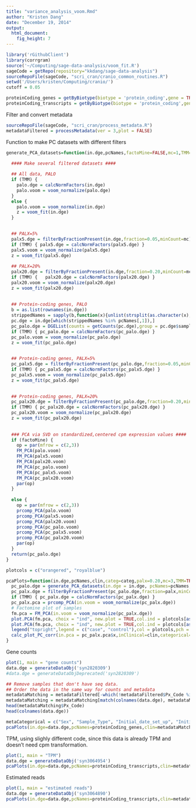 ```yaml
---
title: "variance_analysis_voom.Rmd"
author: "Kristen Dang"
date: "December 19, 2014"
output:
  html_document:
    fig_height: 7
---
```


```r
library('rGithubClient')
library(corrgram)
source('~/Computing/sage-data-analysis/voom_fit.R')
sageCode = getRepo(repository="kkdang/sage-data-analysis")
sourceRepoFile(sageCode, "scri_cran/cranio_common_routines.R")
setwd('/Users/kristen/Computing/cranio/')
cutoff = 0.05

proteinCoding_genes = getByBiotype(biotype = 'protein_coding',gene = TRUE)
proteinCoding_transcripts = getByBiotype(biotype = 'protein_coding',gene = FALSE)
```

Filter and convert metadata
```r
sourceRepoFile(sageCode, "scri_cran/process_metadata.R")
metadataFiltered = processMetadata(ver = 3,plot = FALSE)
```

Function to make PC datasets with different filters 
```r

generate_PCA_datasets=function(in.dge,pcNames,factoMine=FALSE,mc=1,TMM=TRUE){
  
  #### Make several filtered datasets ####

  ## All data, PALO
  if (TMM) { 
    palo.dge = calcNormFactors(in.dge) 
    palo.voom = voom_normalize(palo.dge)
  }
  else { 
    palo.voom = voom_normalize(in.dge)
    z = voom_fit(in.dge)
  }

  
  ## PALX=5%
  palx5.dge = filterByFractionPresent(in.dge,fraction=0.05,minCount=mc)
  if (TMM) { palx5.dge = calcNormFactors(palx5.dge) }
  palx5.voom = voom_normalize(palx5.dge)
  z = voom_fit(palx5.dge)
  
  ## PALX=20%
  palx20.dge = filterByFractionPresent(in.dge,fraction=0.20,minCount=mc)
  if (TMM) {   palx20.dge = calcNormFactors(palx20.dge) }
  palx20.voom = voom_normalize(palx20.dge)
  z = voom_fit(palx20.dge)
  
  
  ## Protein-coding genes, PALO
  b = as.list(rownames(in.dge))
  strippedNames = sapply(b,function(x){unlist(strsplit(as.character(x), split = "[.]"))[1]})  
  pc.dge = in.dge[which(strippedNames %in% pcNames[,1]),]
  pc_palo.dge = DGEList(counts = getCounts(pc.dge),group = pc.dge$samples$group)
  if (TMM) { pc_palo.dge = calcNormFactors(pc_palo.dge) }
  pc_palo.voom = voom_normalize(pc_palo.dge)
  z = voom_fit(pc_palo.dge)

  
  ## Protein-coding genes, PALX=5%
  pc_palx5.dge = filterByFractionPresent(pc_palo.dge,fraction=0.05,minCount=mc)
  if (TMM) { pc_palx5.dge = calcNormFactors(pc_palx5.dge) }
  pc_palx5.voom = voom_normalize(pc_palx5.dge)
  z = voom_fit(pc_palx5.dge)

  
  ## Protein-coding genes, PALX=20%
  pc_palx20.dge = filterByFractionPresent(pc_palo.dge,fraction=0.20,minCount=mc)
  if (TMM) { pc_palx20.dge = calcNormFactors(pc_palx20.dge) }
  pc_palx20.voom = voom_normalize(pc_palx20.dge)
  z = voom_fit(pc_palx20.dge)
  
  
  ### PCA via SVD on standardized,centered cpm expression values ####
  if (factoMine) {
    op = par(mfrow = c(2,3))
    FM_PCA(palo.voom)
    FM_PCA(palx5.voom)
    FM_PCA(palx20.voom)
    FM_PCA(pc_palo.voom)
    FM_PCA(pc_palx5.voom)
    FM_PCA(pc_palx20.voom)
    par(op)  
  }
  
  else {
    op = par(mfrow = c(2,3))
    prcomp_PCA(palo.voom)
    prcomp_PCA(palx5.voom)
    prcomp_PCA(palx20.voom)
    prcomp_PCA(pc_palo.voom)
    prcomp_PCA(pc_palx5.voom)
    prcomp_PCA(pc_palx20.voom)
    par(op)
  }
  return(pc_palo.dge)
}

plotcols = c("orangered", "royalblue")

pcaPlots=function(in.dge,pcNames,clin,categ=categ,palx=0.20,mc=3,TMM=TRUE){
  pc_palo.dge = generate_PCA_datasets(in.dge = in.dge, pcNames=pcNames,mc=mc,TMM=TMM)
  pc_palx.dge = filterByFractionPresent(pc_palo.dge,fraction=palx,minCount=mc)
  if (TMM) { pc_palx.dge = calcNormFactors(pc_palx.dge) }
  pc_palx.pca = prcomp_PCA(in.voom = voom_normalize(pc_palx.dge))
  # Factomine plot of samples
  fm.pca = FM_PCA(in.voom = voom_normalize(pc_palx.dge))
  plot.PCA(fm.pca, choix = "ind", new.plot = TRUE,col.ind = plotcols[as.numeric(as.factor(clin$caseStatus))],label = "none")
  plot.PCA(fm.pca, choix = "ind", new.plot = TRUE,col.ind = plotcols[as.numeric(as.factor(clin$caseStatus))],label = "all",cex=0.8)
  legend("topright",legend = c("case", "control"),col = plotcols,pch = 16)
  calc_plot_PC_corr(in.pca = pc_palx.pca$x,inClinical=clin,categorical=categ)
}
```


Gene counts
```r
plot(1, main = "gene counts")
data.dge = generateDataObj('syn2820309')
#data.dge = generateDataObjDeprecated('syn2820309')

## Remove samples that don't have seq data.
## Order the data in the same way for counts and metadata
metadataMatching = metadataFiltered[-which(!metadataFiltered$Px_Code %in% colnames(data.dge)),]
metadataMatching = metadataMatching[match(colnames(data.dge), metadataMatching$Px_Code),]
head(metadataMatching$Px_Code)
head(colnames(data.dge))

metaCategorical = c("Sex", "Sample_Type", "Initial_date_set_up", "Initial_date_freeze", "for_RNA_date_set_up", "for_RNA_date_plated", "for_RNA_date_harvest", "ScanDate", "Sample_Origin", "caseStatus", "SAMPLE" )
pcaPlots(in.dge=data.dge,pcNames=proteinCoding_genes,clin=metadataMatching[,c(2:ncol(metadataMatching))],categ=which(colnames(metadataMatching)%in%metaCategorical)-1,palx=0.20,mc=3)
```


TPM, using slighly different code, since this data is already TPM and doesn't need cpm transformation.
```r
plot(1, main = "TPM")
data.dge = generateDataObj('syn3064954')
pcaPlots(in.dge=data.dge,pcNames=proteinCoding_transcripts,clin=metadataMatching[,c(2:ncol(metadataMatching))],categ=which(colnames(metadataMatching)%in%metaCategorical)-1,palx=0.10,mc=1,TMM=FALSE)
```


Estimated reads
```r
plot(1, main = "estimated reads")
data.dge = generateDataObj('syn3064890')
pcaPlots(in.dge=data.dge,pcNames=proteinCoding_transcripts,clin=metadataMatching[,c(2:ncol(metadataMatching))],categ=which(colnames(metadataMatching)%in%metaCategorical)-1,palx=0.20,mc=60)
```
